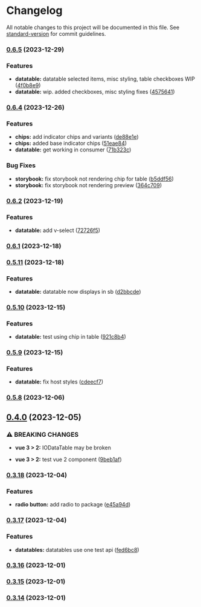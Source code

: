 # Changelog

All notable changes to this project will be documented in this file. See [standard-version](https://github.com/conventional-changelog/standard-version) for commit guidelines.

### [0.6.5](https://github.com/tejas-encora/IO-Component-Library/compare/v0.6.4...v0.6.5) (2023-12-29)


### Features

* **datatable:** datatable selected items, misc styling, table checkboxes WIP ([4f0b8e9](https://github.com/tejas-encora/IO-Component-Library/commit/4f0b8e9ee96003cda23d156e11ada4500e978be8))
* **datatable:** wip. added checkboxes, misc styling fixes ([4575641](https://github.com/tejas-encora/IO-Component-Library/commit/45756412f23578825350be10a56120cca723582e))

### [0.6.4](https://github.com/tejas-encora/IO-Component-Library/compare/v0.6.2...v0.6.4) (2023-12-26)


### Features

* **chips:** add indicator chips and variants ([de88e1e](https://github.com/tejas-encora/IO-Component-Library/commit/de88e1ebad2467d9ce1c5f0220b55e2c4a8eace8))
* **chips:** added base indicator chips ([51eae84](https://github.com/tejas-encora/IO-Component-Library/commit/51eae844618bb5164dadf662ced32b76106e68f6))
* **datatable:** get working in consumer ([71b323c](https://github.com/tejas-encora/IO-Component-Library/commit/71b323c83ddd020b1de7777f2ac7e98be05d1e9d))


### Bug Fixes

* **storybook:** fix storybook not rendering chip for table ([b5ddf56](https://github.com/tejas-encora/IO-Component-Library/commit/b5ddf56f184976053df22ecb52c9beb9bef2da23))
* **storybook:** fix storybook not rendering preview ([364c709](https://github.com/tejas-encora/IO-Component-Library/commit/364c7098c049b77ff450a0e6e57c0427ff4d1c17))

### [0.6.2](https://github.com/tejas-encora/IO-Component-Library/compare/v0.6.1...v0.6.2) (2023-12-19)


### Features

* **datatable:** add v-select ([72726f5](https://github.com/tejas-encora/IO-Component-Library/commit/72726f5035dac2e30a5b06a54c0e8afa26bf4b52))

### [0.6.1](https://github.com/tejas-encora/IO-Component-Library/compare/v0.5.11...v0.6.1) (2023-12-18)

### [0.5.11](https://github.com/tejas-encora/IO-Component-Library/compare/v0.5.10...v0.5.11) (2023-12-18)


### Features

* **datatable:** datatable now displays in sb ([d2bbcde](https://github.com/tejas-encora/IO-Component-Library/commit/d2bbcde13f3b1f5ff548163f669d0639afceba78))

### [0.5.10](https://github.com/tejas-encora/IO-Component-Library/compare/v0.5.9...v0.5.10) (2023-12-15)


### Features

* **datatable:** test using chip in table ([921c8b4](https://github.com/tejas-encora/IO-Component-Library/commit/921c8b4d623c0a73a10ddab63119e7d85348fe41))

### [0.5.9](https://github.com/tejas-encora/IO-Component-Library/compare/v0.5.8...v0.5.9) (2023-12-15)


### Features

* **datatable:** fix host styles ([cdeecf7](https://github.com/tejas-encora/IO-Component-Library/commit/cdeecf7af50f3a98670016624513c3defb361a6a))

### [0.5.8](https://github.com/tejas-encora/IO-Component-Library/compare/v0.4.0...v0.5.8) (2023-12-06)

## [0.4.0](https://github.com/tejas-encora/IO-Component-Library/compare/v0.3.18...v0.4.0) (2023-12-05)


### ⚠ BREAKING CHANGES

* **vue 3 > 2:** IODataTable may be broken

* **vue 3 > 2:** test vue 2 component ([9beb1af](https://github.com/tejas-encora/IO-Component-Library/commit/9beb1af4b3b41fcd7549ce22c01fc384ec24427e))

### [0.3.18](https://github.com/tejas-encora/IO-Component-Library/compare/v0.3.17...v0.3.18) (2023-12-04)


### Features

* **radio button:** add radio to package ([e45a94d](https://github.com/tejas-encora/IO-Component-Library/commit/e45a94d55d0b0d4f74fe6f9a79b108931cdb0419))

### [0.3.17](https://github.com/tejas-encora/IO-Component-Library/compare/v0.3.16...v0.3.17) (2023-12-04)


### Features

* **datatables:** datatables use one test api ([fed6bc8](https://github.com/tejas-encora/IO-Component-Library/commit/fed6bc8127991a4d1baf67c32755a5d8c84a0d30))

### [0.3.16](https://github.com/tejas-encora/IO-Component-Library/compare/v0.3.15...v0.3.16) (2023-12-01)

### [0.3.15](https://github.com/tejas-encora/IO-Component-Library/compare/v0.3.13...v0.3.15) (2023-12-01)

### [0.3.14](https://github.com/tejas-encora/IO-Component-Library/compare/v0.3.13...v0.3.14) (2023-12-01)
